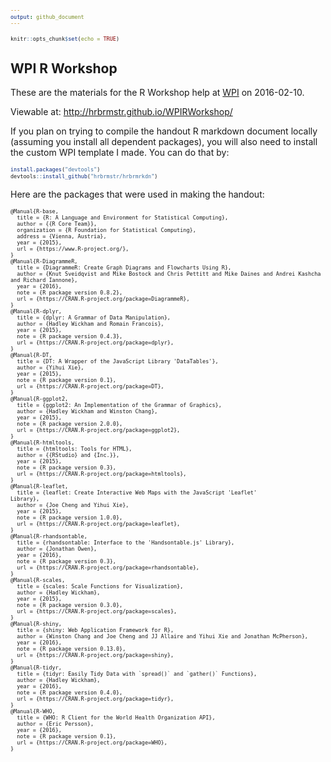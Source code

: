 ```yaml
---
output: github_document
---
```


```r
knitr::opts_chunk$set(echo = TRUE)
```

## WPI R Workshop

These are the materials for the R Workshop help at [WPI](http://www.wpi.edu/) on 2016-02-10.

Viewable at: <http://hrbrmstr.github.io/WPIRWorkshop/>

If you plan on trying to compile the handout R markdown document locally (assuming you install all dependent packages), you will also need to install the custom WPI template I made. You can do that by:

```r
install.packages("devtools")
devtools::install_github("hrbrmstr/hrbrmrkdn")
```

Here are the packages that were used in making the handout:

<style>
pre {font-size:10px}
</style>
```
@Manual{R-base,
  title = {R: A Language and Environment for Statistical Computing},
  author = {{R Core Team}},
  organization = {R Foundation for Statistical Computing},
  address = {Vienna, Austria},
  year = {2015},
  url = {https://www.R-project.org/},
}
@Manual{R-DiagrammeR,
  title = {DiagrammeR: Create Graph Diagrams and Flowcharts Using R},
  author = {Knut Sveidqvist and Mike Bostock and Chris Pettitt and Mike Daines and Andrei Kashcha and Richard Iannone},
  year = {2016},
  note = {R package version 0.8.2},
  url = {https://CRAN.R-project.org/package=DiagrammeR},
}
@Manual{R-dplyr,
  title = {dplyr: A Grammar of Data Manipulation},
  author = {Hadley Wickham and Romain Francois},
  year = {2015},
  note = {R package version 0.4.3},
  url = {https://CRAN.R-project.org/package=dplyr},
}
@Manual{R-DT,
  title = {DT: A Wrapper of the JavaScript Library 'DataTables'},
  author = {Yihui Xie},
  year = {2015},
  note = {R package version 0.1},
  url = {https://CRAN.R-project.org/package=DT},
}
@Manual{R-ggplot2,
  title = {ggplot2: An Implementation of the Grammar of Graphics},
  author = {Hadley Wickham and Winston Chang},
  year = {2015},
  note = {R package version 2.0.0},
  url = {https://CRAN.R-project.org/package=ggplot2},
}
@Manual{R-htmltools,
  title = {htmltools: Tools for HTML},
  author = {{RStudio} and {Inc.}},
  year = {2015},
  note = {R package version 0.3},
  url = {https://CRAN.R-project.org/package=htmltools},
}
@Manual{R-leaflet,
  title = {leaflet: Create Interactive Web Maps with the JavaScript 'Leaflet'
Library},
  author = {Joe Cheng and Yihui Xie},
  year = {2015},
  note = {R package version 1.0.0},
  url = {https://CRAN.R-project.org/package=leaflet},
}
@Manual{R-rhandsontable,
  title = {rhandsontable: Interface to the 'Handsontable.js' Library},
  author = {Jonathan Owen},
  year = {2016},
  note = {R package version 0.3},
  url = {https://CRAN.R-project.org/package=rhandsontable},
}
@Manual{R-scales,
  title = {scales: Scale Functions for Visualization},
  author = {Hadley Wickham},
  year = {2015},
  note = {R package version 0.3.0},
  url = {https://CRAN.R-project.org/package=scales},
}
@Manual{R-shiny,
  title = {shiny: Web Application Framework for R},
  author = {Winston Chang and Joe Cheng and JJ Allaire and Yihui Xie and Jonathan McPherson},
  year = {2016},
  note = {R package version 0.13.0},
  url = {https://CRAN.R-project.org/package=shiny},
}
@Manual{R-tidyr,
  title = {tidyr: Easily Tidy Data with `spread()` and `gather()` Functions},
  author = {Hadley Wickham},
  year = {2016},
  note = {R package version 0.4.0},
  url = {https://CRAN.R-project.org/package=tidyr},
}
@Manual{R-WHO,
  title = {WHO: R Client for the World Health Organization API},
  author = {Eric Persson},
  year = {2016},
  note = {R package version 0.1},
  url = {https://CRAN.R-project.org/package=WHO},
}
```
